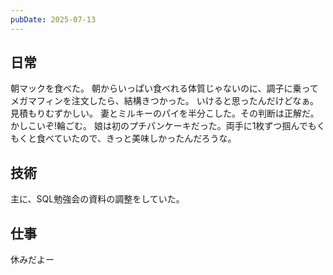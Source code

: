 ```yaml
---
pubDate: 2025-07-13
---
```



## 日常

朝マックを食べた。
朝からいっぱい食べれる体質じゃないのに、調子に乗ってメガマフィンを注文したら、結構きつかった。
いけると思ったんだけどなぁ。見積もりむずかしい。
妻とミルキーのパイを半分こした。その判断は正解だ。かしこいぞ!輪ごむ。
娘は初のプチパンケーキだった。両手に1枚ずつ掴んでもくもくと食べていたので、きっと美味しかったんだろうな。

## 技術

主に、SQL勉強会の資料の調整をしていた。


## 仕事

休みだよー
